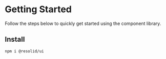 # Getting Started

Follow the steps below to quickly get started using the component library.

## Install

```shell
npm i @resolid/ui

```
